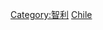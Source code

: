 {{Commons category|Subdivisions of Chile}}
{{Catmore}}

[[Category:智利|Category:智利]]
[[Category:美洲國家行政區劃|Chile]]
